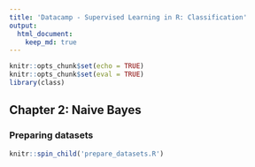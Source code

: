 ```yaml
---
title: 'Datacamp - Supervised Learning in R: Classification'
output: 
  html_document:
    keep_md: true
---
```


```r
knitr::opts_chunk$set(echo = TRUE)
knitr::opts_chunk$set(eval = TRUE)
library(class)
```

## Chapter 2: Naive Bayes

### Preparing datasets

```r
knitr::spin_child('prepare_datasets.R')
```
